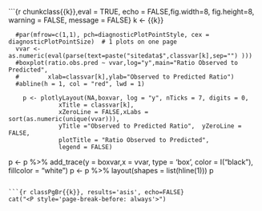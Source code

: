 ```{r chunkclass{{k}},eval = TRUE, echo = FALSE,fig.width=8, fig.height=8, warning = FALSE, message = FALSE}
k <- {{k}}

      #par(mfrow=c(1,1), pch=diagnosticPlotPointStyle, cex = diagnosticPlotPointSize)  # 1 plots on one page
      vvar <- as.numeric(eval(parse(text=paste("sitedata$",classvar[k],sep="") )))
      #boxplot(ratio.obs.pred ~ vvar,log="y",main="Ratio Observed to Predicted",
      #        xlab=classvar[k],ylab="Observed to Predicted Ratio")
      #abline(h = 1, col = "red", lwd = 1) 
      
        p <- plotlyLayout(NA,boxvar, log = "y", nTicks = 7, digits = 0,
                  xTitle = classvar[k],  
                  xZeroLine = FALSE,xLabs = sort(as.numeric(unique(vvar))),
                  yTitle ="Observed to Predicted Ratio",  yZeroLine = FALSE,
                  plotTitle = "Ratio Observed to Predicted",
                  legend = FALSE)
  p <- p %>% add_trace(y = boxvar,x = vvar, type = 'box', color = I("black"), 
                         fillcolor = "white")
 p <- p %>% layout(shapes = list(hline(1)))
  p

 
```

```{r classPgBr{{k}}, results='asis', echo=FALSE}
cat("<P style='page-break-before: always'>") 
```